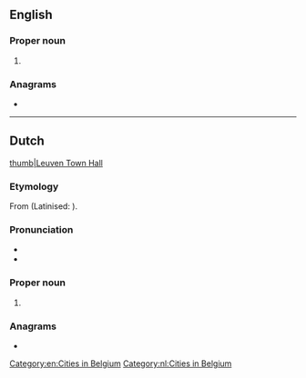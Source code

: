 ==English==
{{wikipedia}}

===Proper noun===
{{en-proper noun}}

# {{alternative form of|en|Louvain}}

===Anagrams===
* {{anagrams|en|a=eelnuv|venule}}

[[Category:en:Cities in Belgium]]

----

==Dutch==
{{wikipedia|lang=nl}}
[[file:Leuven.jpg|thumb|Leuven Town Hall]]

===Etymology===
From {{inh|nl|dum|Loven}} (Latinised: {{m|la|Lovanium}}).

===Pronunciation===
* {{IPA|nl|/ˈløːvə(n)/}}
* {{rhymes|nl|øːvən}}

===Proper noun===
{{nl-proper noun|n}}

# {{place|nl|capital city|p/Flemish Brabant|c/Belgium|t1=Louvain}}

===Anagrams===
* {{l|nl|veulen}}

[[Category:nl:Cities in Belgium]]